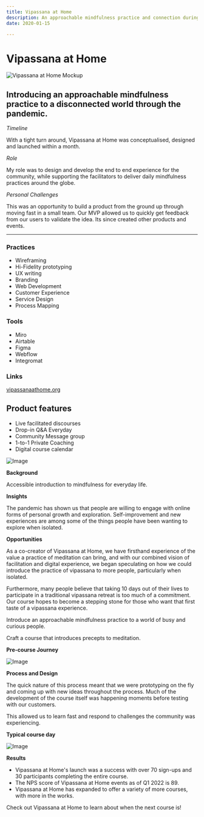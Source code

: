 ```yaml
---
title: Vipassana at Home
description: An approachable mindfulness practice and connection during the pandemic.
date: 2020-01-15

---
```

# Vipassana at Home

![Vipassana at Home Mockup](../images/VAH-MOCKUP.png)

## Introducing an approachable mindfulness practice to a disconnected world through the pandemic.

_Timeline_

With a tight turn around, Vipassana at Home was conceptualised, designed and launched within a month.

_Role_

My role was to design and develop the end to end experience for the community, while supporting the facilitators to deliver daily mindfulness practices around the globe.

_Personal Challenges_

This was an opportunity to build a product from the ground up through moving fast in a small team. Our MVP allowed us to quickly get feedback from our users to validate the idea. Its since created other products and events.

---


### Practices
-  Wireframing
-  Hi-Fidelity prototyping
-  UX writing
-  Branding
-  Web Development
-  Customer Experience
-  Service Design
-  Process Mapping

### Tools
-  Miro
-  Airtable
-  Figma
-  Webflow
-  Integromat

### Links
[vipassanaathome.org](http://vipassanaathome.org)

## Product features
- Live facilitated discourses
- Drop-in Q&A Everyday
- Community Message group
- 1-to-1 Private Coaching
- Digital course calendar

![Image](../images/Sceens-for-Vipassana-at-Home.jpg)

**Background**

Accessible introduction to mindfulness for everyday life.

**Insights**

The pandemic has shown us that people are willing to engage with online forms of personal growth and exploration. Self-improvement and new experiences are among some of the things people have been wanting to explore when isolated.

**Opportunities**

As a co-creator of Vipassana at Home, we have firsthand experience of the value a practice of meditation can bring, and with our combined vision of facilitation and digital experience, we began speculating on how we could introduce the practice of vipassana to more people, particularly when isolated.

Furthermore, many people believe that taking 10 days out of their lives to participate in a traditional vipassana retreat is too much of a commitment. Our course hopes to become a stepping stone for those who want that first taste of a vipassana experience.

Introduce an approachable mindfulness practice to a world of busy and curious people.

Craft a course that introduces precepts to meditation.

**Pre-course Journey**

![Image](../images/PNG-of-Vipassana-Flow-chart.png)

**Process and Design**

The quick nature of this process meant that we were prototyping on the fly and coming up with new ideas throughout the process. Much of the development of the course itself was happening moments before testing with our customers.

This allowed us to learn fast and respond to challenges the community was experiencing.

**Typical course day**

![Image](../images/Typical-Course-Day.svg)

**Results**

-  Vipassana at Home's launch was a success with over 70 sign-ups and 30 participants completing the entire course.
-  The NPS score of Vipassana at Home events as of Q1 2022 is 89.
-  Vipassana at Home has expanded to offer a variety of more courses, with more in the works.

Check out Vipassana at Home to learn about when the next course is!